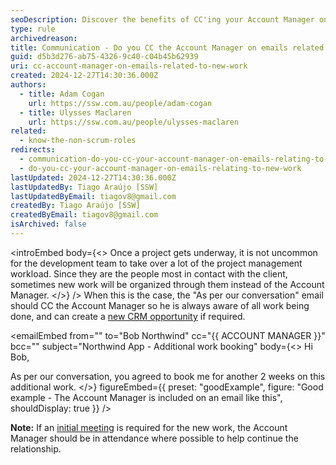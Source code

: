 ```yaml
---
seoDescription: Discover the benefits of CC'ing your Account Manager on emails about new projects. Streamline communication, ensure smooth workflows, and never miss an important detail.
type: rule
archivedreason:
title: Communication - Do you CC the Account Manager on emails related to new work?
guid: d5b3d276-ab75-4326-9c40-c04b45b62939
uri: cc-account-manager-on-emails-related-to-new-work
created: 2024-12-27T14:30:36.000Z
authors:
  - title: Adam Cogan
    url: https://ssw.com.au/people/adam-cogan
  - title: Ulysses Maclaren
    url: https://ssw.com.au/people/ulysses-maclaren
related:
  - know-the-non-scrum-roles
redirects:
  - communication-do-you-cc-your-account-manager-on-emails-relating-to-new-work
  - do-you-cc-your-account-manager-on-emails-relating-to-new-work
lastUpdated: 2024-12-27T14:30:36.000Z
lastUpdatedBy: Tiago Araújo [SSW]
lastUpdatedByEmail: tiagov8@gmail.com
createdBy: Tiago Araújo [SSW]
createdByEmail: tiagov8@gmail.com
isArchived: false
---
```


<introEmbed
  body={<>
Once a project gets underway, it is not uncommon for the development team to take over a lot of the project management workload. Since they are the people most in contact with the client, sometimes new work will be organized through them instead of the Account Manager.
  </>}
/>
When this is the case, the "As per our conversation" email should CC the Account Manager so he is always aware of all work being done, and can create a [new CRM opportunity](/data-entry-do-you-know-how-to-create-new-opportunities) if required.

<emailEmbed
  from=""
  to="Bob Northwind"
  cc="&#123;&#123; ACCOUNT MANAGER &#125;&#125;"
  bcc=""
  subject="Northwind App - Additional work booking"
  body={<>
    Hi Bob,

As per our conversation, you agreed to book me for another 2 weeks on this additional work.
  </>}
  figureEmbed={{
    preset: "goodExample",
    figure: "Good example - The Account Manager is included on an email like this",
    shouldDisplay: true
  }}
/>

**Note:** If an [initial meeting](/meetings-do-you-know-the-agenda-for-the-initial-meeting) is required for the new work, the Account Manager should be in attendance where possible to help continue the relationship.
